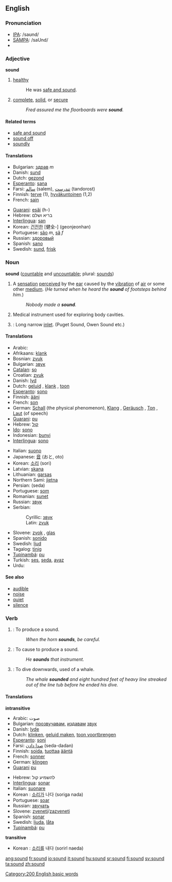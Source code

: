 ==English==

{{rank|clear|pretty|except|513|sound|didn't|natural|laid}}

===Pronunciation===
{{wikipedia}}
*[[w:IPA|IPA]]: /saʊnd/
*[[w:SAMPA|SAMPA]]: /saUnd/
*{{audio|en-us-sound.ogg|Audio (US)}}

===Adjective===
'''sound'''

# [[healthy]]
#: He was [[safe and sound]].
# [[complete]], [[solid]], or [[secure]]
#: ''Fred assured me the floorboards were '''sound'''.''

====Related terms====
*[[safe and sound]]
*[[sound off]]
*[[soundly]]

====Translations====
{{top}}
*Bulgarian: [[здрав]] ''m''
*Danish: [[sund]]
*Dutch: [[gezond]]
*[[Esperanto]]: [[sana]]
*Farsi: [[سالم]] (salem), [[تندرست]] (tandorost)
*Finnish: [[terve]] (1), [[hyväkuntoinen]] (1,2)
*French: [[sain]]
{{mid}}
*[[Guarani]]: [[esãi]] (h-)
*Hebrew: בריא ושלם
*[[Interlingua]]: [[san]]
*Korean: [[건전한]] [健全-] (geonjeonhan)
*Portuguese: [[são]] ''m'', [[sã]] ''f''
*Russian: [[здоровый]]
*Spanish: [[sano]]
*Swedish: [[sund]], [[frisk]]
{{bottom}}

===Noun===
'''sound''' ([[countable]] and [[uncountable]]; plural: [[sounds]])

# A [[sensation]] [[perceived]] by the [[ear]] caused by the [[vibration]] of [[air]] or some other [[medium]]. (''He turned when he heard the '''sound''' of footsteps behind him.'')
#:''Nobody made a '''sound'''.''
# Medical instrument used for exploring body cavities.
# {{geography}}: Long narrow [[inlet]]. (Puget Sound, Owen Sound etc.)

====Translations====
{{top}}
*Arabic: {{ARchar|[[صوت]]}}
*Afrikaans: [[klank]]
*Bosnian: [[zvuk#Bosnian|zvuk]] {{m}}
*Bulgarian: [[звук#Bulgarian|звук]] {{m}}
*[[Catalan]]: [[so]] {{m}}
*Croatian: [[zvuk#Croatian|zvuk]] {{m}}
*Danish: [[lyd]]
*Dutch: [[geluid]] {{n}}, [[klank]] {{m}}, [[toon]] {{m}}
*[[Esperanto]]: [[sono]]
*Finnish: [[ääni]]
*French: [[son]] {{m}}
*German: [[Schall]] {{m}} (the physical phenomenon), [[Klang]] {{m}}, [[Geräusch]] {{n}}, [[Ton]] {{m}}, [[Laut]] {{m}} (of speech)
*[[Guarani]]: [[pu]]
*Hebrew: [[קול]]
*[[Ido]]: [[sono]]
*Indonesian: [[bunyi]]
*[[Interlingua]]: [[sono]]
{{mid}}
*Italian: [[suono]] {{m}}
*Japanese: [[音]] (おと, oto)
*Korean: [[소리]] (sori)
*Latvian: [[skaņa]] {{f}}
*Lithuanian: [[garsas]] {{m}}
*Northern Sami: [[jietna]]
*Persian: {{FAchar|[[صدا]]}} (seda)
*Portuguese: [[som]] {{m}}
*Romanian: [[sunet]] {{n}}
*Russian: [[звук#Russian|звук]] {{m}}
*Serbian:
*:Cyrillic: [[звук#Serbian|звук]] {{m}}
*:Latin: [[zvuk#Serbian|zvuk]] {{m}}
*Slovene: [[zvok]] {{m}}, [[glas]] {{m}}
*Spanish: [[sonido]] {{m}}
*Swedish: [[ljud]] {{n}}
*Tagalog: [[tinig]]
*[[Tupinambá]]: [[pu]]
*Turkish: [[ses]], [[seda]], [[avaz]]
*Urdu: {{FAchar|[[صدا]]}}
{{bottom}}

====See also====
*[[audible]]
*[[noise]]
*[[quiet]]
*[[silence]]

===Verb===
{{en-infl-reg-consonant|sound||}}

# {{intransitive}}: To produce a sound.
#:''When the horn '''sounds''', be careful.''
# {{transitive}}: To cause to produce a sound.
#:''He '''sounds''' that instrument.''
# {{intransitive}}: To dive downwards, used of a whale.
#: ''The whale '''sounded''' and eight hundred feet of heavy line streaked out of the line tub before he ended his dive.''
====Translations====
'''intransitive'''
{{top}}
*Arabic: صوت
*Bulgarian: [[прозвучавам]], [[издавам]] [[звук]]
*Danish: [[lyde]]
*Dutch: [[klinken]], [[geluid maken]], [[toon voortbrengen]]
*[[Esperanto]]: [[soni]]
*Farsi: [[صدا دادن]] (seda-dadan)
*Finnish: [[soida]], [[tuottaa]] [[ääni|ääntä]]
*French: [[sonner]]
*German: [[klingen]]
*[[Guarani]] [[pu]]
{{mid}}
*Hebrew: להשמיע קול
*[[Interlingua]]: [[sonar]]
*Italian: [[suonare]]
*Korean : [[소리]]가 나다 (soriga nada)
*Portuguese: [[soar]]
*Russian: [[звучать]]
*Slovene: [[zveneti]]/[[zazveneti]]
*Spanish: [[sonar]]
*Swedish: [[ljuda]], [[låta]]
*[[Tupinambá]]: [[pu]]
{{bottom}}

'''transitive'''
{{top}}
*Korean : [[소리]]를 내다 (sorirl naeda)
{{mid}}
{{bottom}}

[[Category:200 English basic words]]

[[ang:sound]]
[[fr:sound]]
[[io:sound]]
[[it:sound]]
[[hu:sound]]
[[sr:sound]]
[[fi:sound]]
[[sv:sound]]
[[ta:sound]]
[[zh:sound]]